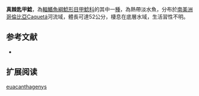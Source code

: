 {{Speciesbox
| name = 真棘匙甲鯰
| image = 
| image_width = 250px
| image_caption = 
| status = LC
| status_system = IUCN3.1
| genus = Spatuloricaria
| species = euacanthagenys
| authority = [[Isbrücker|Isbrücker]], 1979
| synonyms = *''Euacanthagenys caquetae'' ,Fowler, 1945 
}}

'''真棘匙甲鯰'''，為[[輻鰭魚綱|輻鰭魚綱]][[鯰形目|鯰形目]][[甲鯰科|甲鯰科]]的其中一[[種|種]]，為熱帶淡水魚，分布於[[南美洲|南美洲]][[哥倫比亞|哥倫比亞]]Caquetá河流域，體長可達52公分，棲息在底層水域，生活習性不明。
==参考文献==
*{{FishBase_species|genus=Spatuloricaria|species=euacanthagenys|year=2014|month=12}}

== 扩展阅读 ==
{{refbegin}}
{{wikispecies-inline|Spatuloricaria euacanthagenys|真棘匙甲鯰}}
{{refend}}
{{Taxonbar|from=Q6408682}}

[[Category:匙甲鯰屬|euacanthagenys]]